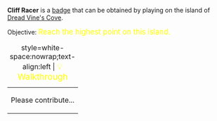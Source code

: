 '''Cliff Racer''' is a [[Badges|badge]] that can be obtained by playing on the island of [[Dread Vine's Cove]].

Objective: <big style="color:yellow">Reach the highest point on this island.</big>

{| class="mw-collapsible mw-collapsed"
|+ style=white-space:nowrap;text-align:left | <big style="color:yellow">💡 Walkthrough</big>
|-
| Please contribute...
|}